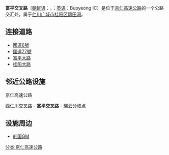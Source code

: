 {{朝鮮半島公路設施
|設施名稱 = 富平交叉路
|色 = orange
|圖像 = 
|pxl = 
|圖像簡介 = 
|諺文 =부평 나들목
|公路名稱1 = [[京仁高速公路|京仁高速公路]]
|IC編號1 = 4
|收費站編號1 = 
|記號1 = 
|起點1 = [[仁川港交叉路|仁川港交叉路]]
|距離1 = 14.16
|上一設施1 = [[西仁川交叉路|西仁川交叉路]]
|上一設施距離1 = 3.78
|下一設施1 = [[瑞云分岐点|瑞云分岐点]]
|下一設施距離1 = 3.12
|公路名稱2 = 
|IC編號2 = 
|收費站編號2 = 
|記號2 = 
|起點2 = 
|距離2 = 
|上一設施2 = 
|上一設施距離2 = 
|下一設施2 = 
|下一設施距離2 =
|公路名稱3 = 
|IC編號3 = 
|收費站編號3 = 
|記號3 = 
|起點3 = 
|距離3 = 
|上一設施3 = 
|上一設施距離3 = 
|下一設施3 = 
|下一設施距離3 =
|公路名稱4 = 
|IC編號4 = 
|收費站編號4 = 
|記號4 = 
|起點4 = 
|距離4 = 
|上一設施4 = 
|上一設施距離4 = 
|下一設施4 = 
|下一設施距離4 =
|連接道路 = [[國道6號_(韓國)|國道6號]]、[[國道77號_(韓國)|國道77號]]、[[富平大路|富平大路]]、[[桂阳大路|桂阳大路]]
|啟用日期 = 1968年12月21日
|停用日期 = 
|流量 = 
|智能IC = 
|上行營業時間 = 
|上行油站 = 
|上行油站營業時間 = 
|下行營業時間 = 
|下行油站 = 
|下行油站營業時間 = 
|郵政編碼 = 
|所在地 = [[仁川广域市|仁川广域市]][[桂阳区|桂阳区]][[鵲田洞|鵲田洞]]
|坐標 = 
|備註 = 
}}

'''富平交叉路'''（[[朝鲜语|朝鲜语]]：{{lang|ko|부평 나들목}}，{{lang|ko|富平交叉路}}；[[英语|英语]]：Bupyeong IC）是位于[[京仁高速公路|京仁高速公路]]的一个公路交汇处，属于[[仁川广域市|仁川广域市]][[桂阳区|桂阳区]][[鵲田洞|鵲田洞]]。

==连接道路==
*[[國道6號_(韓國)|國道6號]]
*[[國道77號_(韓國)|國道77號]]
*[[富平大路|富平大路]]
*[[桂阳大路|桂阳大路]]

==邻近公路设施==
;京仁高速公路
[[西仁川交叉路|西仁川交叉路]] - '''富平交叉路''' - [[瑞云分岐点|瑞云分岐点]]

==设施周边==
*[[韩国GM|韩国GM]]

{{京仁高速公路}}

[[分类:京仁高速公路|分类:京仁高速公路]]